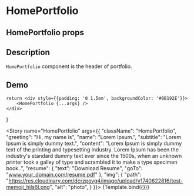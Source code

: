 
<Meta title="HomePortfolio" component={HomePortfolio}/>

# HomePortfolio

## HomePortfolio props
<ArgsTable of={HomePortfolio}/>

## Description

`HomePortfolio` component is the header of portfolio.

## Demo

    return <div style={{padding: '0 1.5em', backgroundColor: '#0B192E'}}>
        <HomePortfolio {...args} />
    </div>
}

<Story name="HomePortfolio" args={{
    "className": "HomePortfolio",
    "greeting": "Hi, my name is",
    "name": "Lorem Ipsum.",
    "subtitle": "Lorem Ipsum is simply dummy text.",
    "content": "Lorem Ipsum is simply dummy text of the printing and typesetting industry. Lorem Ipsum has been the industry's standard dummy text ever since the 1500s, when an unknown printer took a galley of type and scrambled it to make a type specimen book..",
    "resume": {
        "text": "Download Resume",
        "goTo": "www.your_domain.com/resume.pdf"
    },
    "img": {
        "path": "https://res.cloudinary.com/dcrzpovg4/image/upload/v1740622816/test-memoji_hils6l.png",
        "alt": "photo",
    }
}}>
    {Template.bind({})}
</Story>

